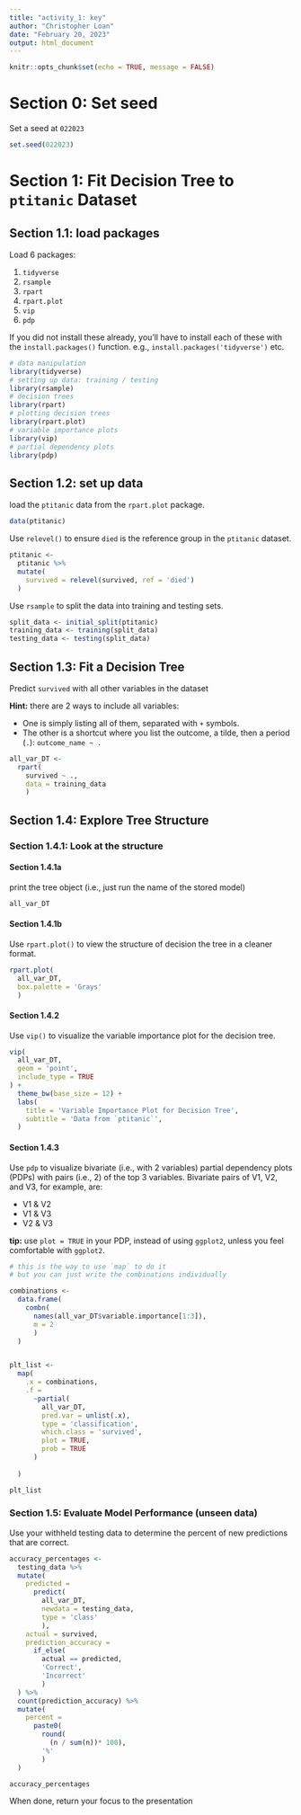 ```yaml
---
title: "activity_1: key"
author: "Christopher Loan"
date: "February 20, 2023"
output: html_document
---
```


```r
knitr::opts_chunk$set(echo = TRUE, message = FALSE)
```

# Section 0: Set seed

Set a seed at `022023`

```r
set.seed(022023)
```

# Section 1: Fit Decision Tree to `ptitanic` Dataset

## Section 1.1: load packages

Load 6 packages: 

1. `tidyverse`
2. `rsample`
3. `rpart`
4. `rpart.plot`
5. `vip`
6. `pdp`

If you did not install these already, you'll have to install each of these with the `install.packages()` function. e.g., `install.packages('tidyverse')` etc.


```r
# data manipulation
library(tidyverse)
# setting up data: training / testing
library(rsample)
# decision trees
library(rpart)
# plotting decision trees
library(rpart.plot)
# variable importance plots
library(vip)
# partial dependency plots
library(pdp)
```

## Section 1.2: set up data

load the `ptitanic` data from the `rpart.plot` package. 

```r
data(ptitanic)
```

Use `relevel()` to ensure `died` is the reference group in the `ptitanic` dataset.

```r
ptitanic <- 
  ptitanic %>% 
  mutate(
    survived = relevel(survived, ref = 'died')
  )
```

Use `rsample` to split the data into training and testing sets.

```r
split_data <- initial_split(ptitanic)
training_data <- training(split_data)
testing_data <- testing(split_data)
```

## Section 1.3: Fit a Decision Tree

Predict `survived` with all other variables in the dataset

**Hint:** there are 2 ways to include all variables:

* One is simply listing all of them, separated with `+` symbols. 
* The other is a shortcut where you list the outcome, a tilde, then a period (`.`): `outcome_name ~ .`

```r
all_var_DT <- 
  rpart(
    survived ~ ., 
    data = training_data
    )
```


## Section 1.4: Explore Tree Structure 

### Section 1.4.1: Look at the structure

#### Section 1.4.1a

print the tree object (i.e., just run the name of the stored model)

```r
all_var_DT
```

#### Section 1.4.1b

Use `rpart.plot()` to view the structure of decision the tree in a cleaner format.

```r
rpart.plot(
  all_var_DT,
  box.palette = 'Grays'
  )
```

#### Section 1.4.2

Use `vip()` to visualize the variable importance plot for the decision tree.

```r
vip(
  all_var_DT, 
  geom = 'point', 
  include_type = TRUE
) + 
  theme_bw(base_size = 12) +
  labs(
    title = 'Variable Importance Plot for Decision Tree',
    subtitle = 'Data from `ptitanic`',
  )
```

#### Section 1.4.3

Use `pdp` to visualize bivariate (i.e., with 2 variables) partial dependency plots (PDPs) with pairs (i.e., 2) of the top 3 variables. Bivariate pairs of V1, V2, and V3, for example, are:

* V1 & V2
* V1 & V3
* V2 & V3

**tip:** use `plot = TRUE` in your PDP, instead of using `ggplot2`, unless you feel comfortable with `ggplot2`.

```r
# this is the way to use `map` to do it
# but you can just write the combinations individually

combinations <- 
  data.frame(
    combn(
      names(all_var_DT$variable.importance[1:3]), 
      m = 2
      )
  )


plt_list <- 
  map(
    .x = combinations,
    .f = 
      ~partial(
        all_var_DT,
        pred.var = unlist(.x),
        type = 'classification',
        which.class = 'survived',
        plot = TRUE,
        prob = TRUE
      )
      
  )

plt_list
```

### Section 1.5: Evaluate Model Performance (unseen data)

Use your withheld testing data to determine the percent of new predictions that are correct.

```r
accuracy_percentages <- 
  testing_data %>% 
  mutate(
    predicted = 
      predict(
        all_var_DT, 
        newdata = testing_data, 
        type = 'class'
        ), 
    actual = survived,
    prediction_accuracy = 
      if_else(
        actual == predicted, 
        'Correct', 
        'Incorrect'
        )
  ) %>% 
  count(prediction_accuracy) %>% 
  mutate(
    percent = 
      paste0(
        round(
          (n / sum(n))* 100), 
        '%'
        )
  ) 
```

```r
accuracy_percentages
```


When done, return your focus to the presentation

